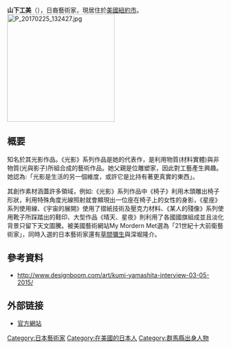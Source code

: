 {{Infobox artist
| name          = 山下工美
| image         =
| caption       = 
| birthdate  = 1968年
| birthplace = {{JAP}}[[群馬縣|群馬縣]][[高崎市|高崎市]]
| nationality   = {{JAP}}
| field         = 光影作品、綜合媒材、摺紙、[[拓印|拓印]]
| training      = 西雅圖蔻爾尼旭藝術學院、英國[[格拉斯哥藝術學院|格拉斯哥藝術學院]]
| movement      = 
| works         = 
| signature     = 《光影》系列、《星座》系列
| website = http://www.kumiyamashita.com/
}}
'''山下工美'''（{{bd|1968年||||}}），日裔藝術家，現居住於[[美國|美國]][[紐約市|紐約市]]。
[[File:P_20170225_132427.jpg|250px]]

==概要==
知名於其光影作品。《光影》系列作品是她的代表作，是利用物質(材料實體)與非物質(光與影子)所組合成的藝術作品。她父親是位雕塑家，因此對工藝產生興趣。她認為:「光影是生活的另一個維度，或許它是比持有著更真實的東西」。

其創作素材涵蓋許多領域，例如:《光影》系列作品中《椅子》利用木頭雕出椅子形狀，利用特殊角度光線照射就會顯現出一位座在椅子上的女性的身影，《星座》系列使用線、《宇宙的展開》使用了摺紙技術及壓克力材料、《某人的殘像》系列使用靴子所踩踏出的鞋印、大型作品《晴天、星夜》則利用了各國國旗組成並且淡化背景只留下天文圖騰。被美國藝術網站My Mordern Met選為「21世紀十大前衛藝術家」，同時入選的日本藝術家還有[[草間彌生|草間彌生]]與深堀隆介。

== 參考資料 ==
*http://www.designboom.com/art/kumi-yamashita-interview-03-05-2015/ {{Wayback|url=http://www.designboom.com/art/kumi-yamashita-interview-03-05-2015/ |date=20170202042723 }} 

==外部链接==
*[http://www.kumiyamashita.com/ 官方網站] {{Wayback|url=http://www.kumiyamashita.com/ |date=20161120073019 }}

{{normdaten}}
{{DEFAULTSORT:yamashita kumi}}
[[Category:日本藝術家|Category:日本藝術家]]
[[Category:在美國的日本人|Category:在美國的日本人]]
[[Category:群馬縣出身人物|Category:群馬縣出身人物]]